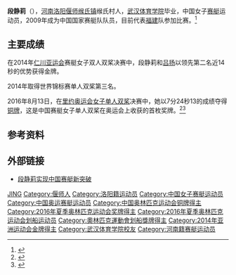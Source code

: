 {{Infobox sportsperson
| headercolor = lightblue
| name           = 段静莉
| image          = 
| imagesize      = 
| caption        =
| birth_name     =  
| fullname       = 
| nickname       = 
| nationality    = 中国
| residence      = 
| birth_date     = {{birth date and age|1989|3|8|df=y}}
| birth_place    = 河南偃师
| death_date     = 
| death_place    = 
| height         = 
| weight         = 
| website        = 
| country        = 
| sport          = 赛艇
| event          = 
| collegeteam    = 
| club           =   
| team           =  
| turnedpro      = 
| coach          = 
| retired        = 
| coaching       = 
| worlds         = 
| regionals      = 
| nationals      = 
| olympics       = 
| paralympics    = 
| highestranking = 
| pb             = 
| medaltemplates   =
{{MedalCompetition|[[奧林匹克運動會|奧林匹克運動會]]}}
{{Medal|Bronze | [[2016年奥运会|2016 里约热内卢]] | [[2016年夏季奧林匹克運動會划船女子單人雙槳比賽|女子单人双桨]] }} 
}}
'''段静莉'''（{{bd|1989年|3月8日||}}），[[河南|河南]][[洛阳|洛阳]][[偃师|偃师]][[缑氏镇|缑氏镇]]缑氏村人，[[武汉体育学院|武汉体育学院]]毕业，中国女子[[赛艇|赛艇]]运动员，2009年成为中国国家赛艇队队员，目前代表[[福建|福建]]队参加比赛。<ref >{{cite web |url=http://news.gmw.cn/newspaper/2016-08/17/content_115332123.htm |language= |title=段静莉回来了 快来看看奖牌长啥样 |publisher=洛阳晚报 |date=2016-08-17 |accessdate= |archive-date=2016-08-22 |archive-url=https://web.archive.org/web/20160822155004/http://news.gmw.cn/newspaper/2016-08/17/content_115332123.htm |dead-url=no }}</ref>

== 主要成绩 ==
在2014年[[仁川亚运会|仁川亚运会]]赛艇女子双人双桨决赛中，段静莉和[[吕扬|吕扬]]以领先第二名近14秒的优势获得金牌。

2014年取得世界锦标赛单人双桨第三名。

2016年8月13日，在[[里约奥运会|里约奥运会]][[2016年夏季奧林匹克運動會划船女子單人雙槳比賽|女子单人双桨]]决赛中，她以7分24秒13的成绩夺得[[铜牌|铜牌]]，这是中国赛艇女子单人双桨在奥运会上收获的首枚奖牌。<ref >{{cite web |url=http://news.ifeng.com/a/20160817/49791068_0.shtml |language= |title=偃师姑娘段静莉：希望继续为国家和家乡添彩 |publisher=大河网 |date=2016年8月17日 |accessdate= |archive-date=2017年3月5日 |archive-url=https://web.archive.org/web/20170305002612/http://news.ifeng.com/a/20160817/49791068_0.shtml |dead-url=no }}</ref><ref >{{cite web |url=http://sports.cri.cn/20160815/3f65e4ec-f6d8-5fca-a8b5-1620702ab422.html |language= |title=段静莉实现中国赛艇新突破 填补奖牌空白 |publisher=中国体育报 |date=2016-08-15 |accessdate= |archive-date=2020-08-01 |archive-url=https://web.archive.org/web/20200801005422/http://sports.cri.cn/20160815/3f65e4ec-f6d8-5fca-a8b5-1620702ab422.html |dead-url=no }}</ref>

== 参考资料 ==
{{reflist}}

== 外部链接 ==
*[https://web.archive.org/web/20170305002326/http://jiangsu.china.com.cn/html/sport/tyxw/6977825_1.html 段静莉实现中国赛艇新突破]

{{DEFAULTSORT:DUAN段}}
[[Category:段姓|JING]]
[[Category:偃师人|Category:偃师人]]
[[Category:洛阳籍运动员|Category:洛阳籍运动员]]
[[Category:中国女子赛艇运动员|Category:中国女子赛艇运动员]]
[[Category:中国奥运赛艇运动员|Category:中国奥运赛艇运动员]]
[[Category:中国奥林匹克运动会铜牌得主|Category:中国奥林匹克运动会铜牌得主]]
[[Category:2016年夏季奥林匹克运动会奖牌得主|Category:2016年夏季奥林匹克运动会奖牌得主]]
[[Category:2016年夏季奥林匹克运动会划船运动员|Category:2016年夏季奥林匹克运动会划船运动员]]
[[Category:奧林匹克運動會划船獎牌得主|Category:奧林匹克運動會划船獎牌得主]]
[[Category:2014年亚洲运动会金牌得主|Category:2014年亚洲运动会金牌得主]]
[[Category:武汉体育学院校友|Category:武汉体育学院校友]]
[[Category:河南籍赛艇运动员|Category:河南籍赛艇运动员]]
